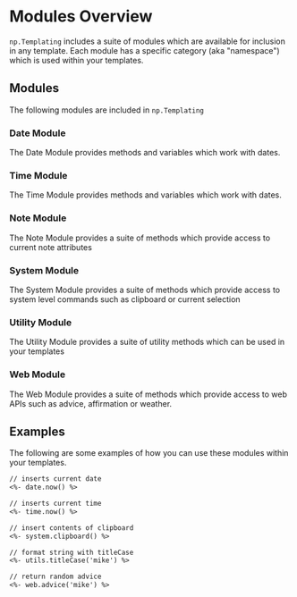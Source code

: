 
# Modules Overview
`np.Templating` includes a suite of modules which are available for inclusion in any template. Each module has a specific category (aka "namespace") which is used within your templates.

## Modules
The following modules are included in `np.Templating`

### Date Module
The <Link href="templating-modules-date" alt="Date Module"> Date Module </Link> provides methods and variables which work with dates.

### Time Module
The <Link href="templating-modules-time" alt="Time Module">Time Module </Link> provides methods and variables which work with dates.

### Note Module
The <Link href="templating-modules-note" alt="Note Module">Note Module</Link> provides a suite of methods which provide access to current note attributes

### System Module
The <Link href="templating-modules-system" alt="System Module">System Module</Link> provides a suite of methods which provide access to system level commands such as clipboard or current selection

### Utility Module
The <Link href="templating-modules-utility" alt="Utility Module">Utility Module</Link> provides a suite of utility methods which can be used in your templates

### Web Module
The <Link href="templating-modules-web" alt="Web Module">Web Module</Link> provides a suite of methods which provide access to web APIs such as advice, affirmation or weather.

## Examples
The following are some examples of how you can use these modules within your templates.

```markdown
// inserts current date
<%- date.now() %>
```

```markdown
// inserts current time
<%- time.now() %>
```

```markdown
// insert contents of clipboard
<%- system.clipboard() %>
````

```markdown
// format string with titleCase
<%- utils.titleCase('mike') %>
```

```markdown
// return random advice
<%- web.advice('mike') %>
```
